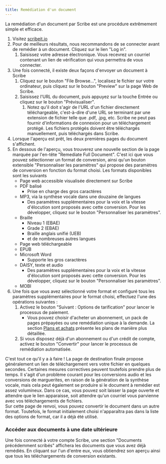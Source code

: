 ```yaml
---
title: Remédiation d'un document
---
```



La remédiation d'un document par Scribe est une procédure extrêmement simple et efficace.
1. Visitez [scribeit.io](https://scribeit.io)
1. Pour de meilleurs résultats, nous recommandons de se connecter avant de remédier à un document. Cliquez sur le lien "Log in".
    1. Saisissez votre adresse électronique. Vous recevrez un courriel contenant un lien de vérification qui vous permettra de vous connecter.
1. Une fois connecté, il existe deux façons d'envoyer un document à Scribe
    1. Cliquez sur le bouton "File Browse...", localisez le fichier sur votre ordinateur, puis cliquez sur le bouton "Preview" sur la page Web de Scribe.
    1. Saisissez l'URL du document, puis appuyez sur la touche Entrée ou cliquez sur le bouton "Prévisualiser".
        1. Notez qu'il doit s'agir de l'URL d'un fichier directement téléchargeable, c'est-à-dire d'une URL se terminant par une extension de fichier telle que .pdf, .jpg, etc. Scribe ne peut pas fournir d'informations de connexion pour un téléchargement protégé. Les fichiers protégés doivent être téléchargés manuellement, puis téléchargés dans Scribe.
1. Lorsque l'aperçu est prêt, les deux premières pages du document s'affichent.
1. En dessous de l'aperçu, vous trouverez une nouvelle section de la page marquée par l'en-tête "Remediate Full Document". C'est ici que vous pouvez sélectionner un format de conversion, ainsi qu'un bouton extensible "Personnaliser les paramètres" qui propose des paramètres de conversion en fonction du format choisi. Les formats disponibles sont les suivants
    * Page web accessible visualisée directement sur Scribe
    * PDF balisé
        * Prise en charge des gros caractères
    * MP3, via la synthèse vocale dans une douzaine de langues
        * Des paramètres supplémentaires pour la voix et la vitesse d'élocution sont proposés avec cette conversion. Pour les développer, cliquez sur le bouton "Personnaliser les paramètres".
    * Braille
        * Niveau 1 (EBAE)
        * Grade 2 (EBAE)
        * Braille anglais unifié (UEB)
        * et de nombreuses autres langues
    * Page web téléchargeable
    * EPUB
    * Microsoft Word
        * Supporte les gros caractères
    * DAISY, texte et audio
        * Des paramètres supplémentaires pour la voix et la vitesse d'élocution sont proposés avec cette conversion. Pour les développer, cliquez sur le bouton "Personnaliser les paramètres".
    * MOBI
1. Une fois que vous avez sélectionné votre format et configuré tous les paramètres supplémentaires pour le format choisi, effectuez l'une des opérations suivantes :
    1. Activez le bouton "Suivant : Options de tarification" pour lancer le processus de paiement.
        * Vous pouvez choisir d'acheter un abonnement, un pack de pages prépayées ou une remédiation unique à la demande. La section [Plans et achats](../plans) présente les plans de manière plus détaillée.
    1. Si vous disposez déjà d'un abonnement ou d'un crédit de compte, activez le bouton "Convertir" pour lancer le processus de remédiation automatisée. 

C'est tout ce qu'il y a à faire ! La page de destination finale propose généralement un lien de téléchargement vers votre fichier en quelques secondes. Certaines mesures correctives peuvent toutefois prendre plus de temps. Il s'agit d'un problème courant pour les conversions audio et les conversions de marguerites, en raison de la génération de la synthèse vocale, mais cela peut également se produire si le document à remédier est assez volumineux. Dans ce cas, vous pouvez soit laisser la page ouverte et attendre que le lien apparaisse, soit attendre qu'un courriel vous parvienne avec vos téléchargements de fichiers.  
Sur cette page de renvoi, vous pouvez convertir le document dans un autre format. Toutefois, le format initialement choisi n'apparaîtra pas dans la liste des options de format, car il a déjà été utilisé.

### Accéder aux documents à une date ultérieure

Une fois connecté à votre compte Scribe, une section "Documents précédemment scribés" affichera les documents que vous avez déjà remédiés. En cliquant sur l'un d'entre eux, vous obtiendrez son aperçu ainsi que tous les téléchargements de conversion existants.